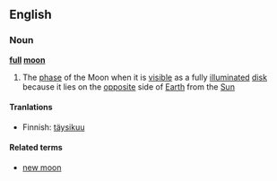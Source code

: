 ==English==
===Noun===
{{wikipedia}}
'''[[full]] [[moon]]'''
#The [[phase]] of the Moon when it is [[visible]] as a fully [[illuminated]] [[disk]] because it lies on the [[opposite]] side of [[Earth]] from the [[Sun]]

====Tranlations====
*Finnish: [[täysikuu]]

====Related terms====
*[[new moon]]